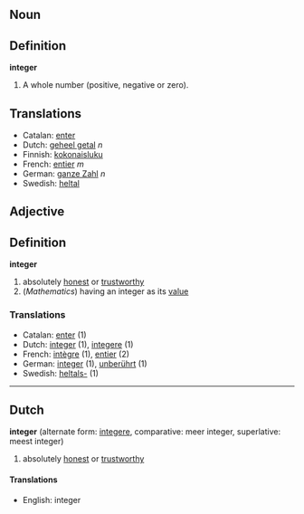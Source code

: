 ==Noun==
==Definition==

'''integer'''

# A whole number (positive, negative or zero).

==Translations==
*Catalan: [[enter]]
*Dutch: [[geheel getal]] ''n''
*Finnish: [[kokonaisluku]]
*French: [[entier]] ''m''
*German: [[ganze Zahl]] ''n''
*Swedish: [[heltal]]

==Adjective==
==Definition==
'''integer'''

# absolutely [[honest]] or [[trustworthy]]
# (''Mathematics'') having an integer as its [[value]]

===Translations===
*Catalan: [[enter]] (1)
*Dutch: [[integer]] (1), [[integere]] (1)
*French: [[intègre]] (1), [[entier]] (2)
*German: [[integer]] (1), [[unberührt]] (1)
*Swedish: [[heltals-]] (1)

----
==Dutch==
'''integer''' (alternate form: [[integere]], comparative: meer integer,  superlative: meest integer)

# absolutely [[honest]] or [[trustworthy]]

====Translations====
*English: integer